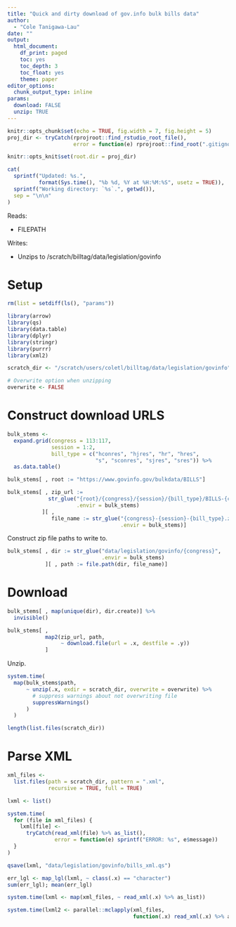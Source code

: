 ```yaml
---
title: "Quick and dirty download of gov.info bulk bills data"
author: 
  - "Cole Tanigawa-Lau"
date: ""
output:
  html_document:
    df_print: paged
    toc: yes
    toc_depth: 3
    toc_float: yes
    theme: paper
editor_options:
  chunk_output_type: inline
params: 
  download: FALSE
  unzip: TRUE
---
```


```r
knitr::opts_chunk$set(echo = TRUE, fig.width = 7, fig.height = 5)
proj_dir <- tryCatch(rprojroot::find_rstudio_root_file(),
                     error = function(e) rprojroot::find_root(".gitignore"))

knitr::opts_knit$set(root.dir = proj_dir)
```

```r
cat(
  sprintf("Updated: %s.", 
          format(Sys.time(), "%b %d, %Y at %H:%M:%S", usetz = TRUE)),
  sprintf("Working directory: `%s`.", getwd()),
  sep = "\n\n"
)
```


Reads:

  - FILEPATH

Writes:

  - Unzips to /scratch/billtag/data/legislation/govinfo

# Setup

```r
rm(list = setdiff(ls(), "params"))

library(arrow)
library(qs)
library(data.table)
library(dplyr)
library(stringr)
library(purrr)
library(xml2)

scratch_dir <- "/scratch/users/coletl/billtag/data/legislation/govinfo"

# Overwrite option when unzipping
overwrite <- FALSE
```

# Construct download URLS

```r
bulk_stems <- 
  expand.grid(congress = 113:117,
              session = 1:2,
              bill_type = c("hconres", "hjres", "hr", "hres", 
                            "s", "sconres", "sjres", "sres")) %>% 
  as.data.table()

bulk_stems[ , root := "https://www.govinfo.gov/bulkdata/BILLS"]

bulk_stems[ , zip_url := 
             str_glue("{root}/{congress}/{session}/{bill_type}/BILLS-{congress}-{session}-{bill_type}.zip",
                      .envir = bulk_stems)
           ][ ,
              file_name := str_glue("{congress}-{session}-{bill_type}.zip", 
                                    .envir = bulk_stems)]
```

Construct zip file paths to write to.
```r
bulk_stems[ , dir := str_glue("data/legislation/govinfo/{congress}",
                              .envir = bulk_stems)
            ][ , path := file.path(dir, file_name)]

```

# Download
```r
bulk_stems[ , map(unique(dir), dir.create)] %>% 
  invisible()

bulk_stems[ , 
            map2(zip_url, path, 
                 ~ download.file(url = .x, destfile = .y))
            ]
```

Unzip.
```r
system.time(
  map(bulk_stems$path, 
      ~ unzip(.x, exdir = scratch_dir, overwrite = overwrite) %>% 
        # suppress warnings about not overwriting file
        suppressWarnings()
      )
  )

length(list.files(scratch_dir))
```

# Parse XML
```r
xml_files <-
  list.files(path = scratch_dir, pattern = ".xml",
             recursive = TRUE, full = TRUE)

lxml <- list()

system.time(
  for (file in xml_files) {
    lxml[file] <- 
      tryCatch(read_xml(file) %>% as_list(),
               error = function(e) sprintf("ERROR: %s", e$message))
  }
)
```

```r
qsave(lxml, "data/legislation/govinfo/bills_xml.qs")
```

```r
err_lgl <- map_lgl(lxml, ~ class(.x) == "character")
sum(err_lgl); mean(err_lgl)
```

```r
system.time(lxml <- map(xml_files, ~ read_xml(.x) %>% as_list))
```



```r
system.time(lxml2 <- parallel::mclapply(xml_files, 
                                        function(.x) read_xml(.x) %>% as_list))
```

```r

```


